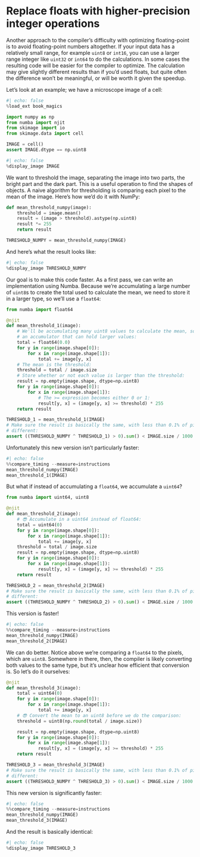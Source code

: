 # Replace floats with higher-precision integer operations

Another approach to the compiler's difficulty with optimizing floating-point is to avoid floating-point numbers altogether.
If your input data has a relatively small range, for example `uint8` or `int16`, you can use a larger range integer like `uint32` or `int64` to do the calculations.
In some cases the resulting code will be easier for the compiler to optimize.
The calculation may give slightly different results than if you'd used floats, but quite often the difference won't be meaningful, or will be worth it given the speedup.

Let's look at an example; we have a microscope image of a cell:

```python
#| echo: false
%load_ext book_magics
```
```python
import numpy as np
from numba import njit
from skimage import io
from skimage.data import cell

IMAGE = cell()
assert IMAGE.dtype == np.uint8
```

```python
#| echo: false
%display_image IMAGE
```

We want to threshold the image, separating the image into two parts, the bright part and the dark part.
This is a useful operation to find the shapes of objects.
A naive algorithm for thresholding is comparing each pixel to the mean of the image.
Here's how we'd do it with NumPy:

```python
def mean_threshold_numpy(image):
    threshold = image.mean()
    result = (image > threshold).astype(np.uint8)
    result *= 255
    return result

THRESHOLD_NUMPY = mean_threshold_numpy(IMAGE)
```

And here's what the result looks like:

```python
#| echo: false
%display_image THRESHOLD_NUMPY
```

Our goal is to make this code faster.
As a first pass, we can write an implementation using Numba.
Because we're accumulating a large number of `uint8`s to create the total used to calculate the mean, we need to store it in a larger type, so we'll use a `float64`:

```python
from numba import float64

@njit
def mean_threshold_1(image):
    # We'll be accumulating many uint8 values to calculate the mean, so we need
    # an accumulator that can hold larger values:
    total = float64(0.0)
    for y in range(image.shape[0]):
        for x in range(image.shape[1]):
            total += image[y, x]
    # The mean is the threshold:
    threshold = total / image.size
    # Store whether or not each value is larger than the threshold:
    result = np.empty(image.shape, dtype=np.uint8)
    for y in range(image.shape[0]):
        for x in range(image.shape[1]):
            # The >= expression becomes either 0 or 1:
            result[y, x] = (image[y, x] >= threshold) * 255
    return result

THRESHOLD_1 = mean_threshold_1(IMAGE)
# Make sure the result is basically the same, with less than 0.1% of pixels being
# different:
assert ((THRESHOLD_NUMPY ^ THRESHOLD_1) > 0).sum() < IMAGE.size / 1000
```

Unfortunately this new version isn't particularly faster:

```python
#| echo: false
%%compare_timing --measure=instructions
mean_threshold_numpy(IMAGE)
mean_threshold_1(IMAGE)
```

But what if instead of accumulating a `float64`, we accumulate a `uint64`?

```python
from numba import uint64, uint8

@njit
def mean_threshold_2(image):
    # 😎 Accumulate in a uint64 instead of float64:
    total = uint64(0)
    for y in range(image.shape[0]):
        for x in range(image.shape[1]):
            total += image[y, x]
    threshold = total / image.size
    result = np.empty(image.shape, dtype=np.uint8)
    for y in range(image.shape[0]):
        for x in range(image.shape[1]):
            result[y, x] = (image[y, x] >= threshold) * 255
    return result

THRESHOLD_2 = mean_threshold_2(IMAGE)
# Make sure the result is basically the same, with less than 0.1% of pixels being
# different:
assert ((THRESHOLD_NUMPY ^ THRESHOLD_2) > 0).sum() < IMAGE.size / 1000
```

This version is faster!

```python
#| echo: false
%%compare_timing --measure=instructions
mean_threshold_numpy(IMAGE)
mean_threshold_2(IMAGE)
```

We can do better.
Notice above we're comparing a `float64` to the pixels, which are `uint8`.
Somewhere in there, then, the compiler is likely converting both values to the same type, but it's unclear how efficient that conversion is.
So let's do it ourselves:

```python
@njit
def mean_threshold_3(image):
    total = uint64(0)
    for y in range(image.shape[0]):
        for x in range(image.shape[1]):
            total += image[y, x]
    # 😎 Convert the mean to an uint8 before we do the comparison:
    threshold = uint8(np.round(total / image.size))

    result = np.empty(image.shape, dtype=np.uint8)
    for y in range(image.shape[0]):
        for x in range(image.shape[1]):
            result[y, x] = (image[y, x] >= threshold) * 255
    return result

THRESHOLD_3 = mean_threshold_3(IMAGE)
# Make sure the result is basically the same, with less than 0.1% of pixels being
# different:
assert ((THRESHOLD_NUMPY ^ THRESHOLD_3) > 0).sum() < IMAGE.size / 1000
```

This new version is significantly faster:

```python
#| echo: false
%%compare_timing --measure=instructions
mean_threshold_numpy(IMAGE)
mean_threshold_3(IMAGE)
```

And the result is basically identical:

```python
#| echo: false
%display_image THRESHOLD_3
```
